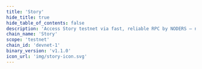 ```yaml
---
title: 'Story'
hide_title: true
hide_table_of_contents: false
description: 'Access Story testnet via fast, reliable RPC by NODERS — no limits, Omnichain-ready, and built for scalable Web3'
chain_name: 'Story'
scope: 'testnet'
chain_id: 'devnet-1'
binary_version: 'v1.1.0'
icon_url: 'img/story-icon.svg'
---
```



<ChainLayout>
  <ChainHero
    name="Story"
    iconUrl="img/story-icon.svg"
    bgColor="#EEE9EA"
    scope="testnet"
    chainId="devnet-1"
    nodeVersion="v1.1.0"
    token="IP"
    stakeUrl=""
    restakeUrl=""
    websiteUrl="https://www.story.foundation/"
    githubUrl="https://github.com/piplabs/story"
    xUrl="https://x.com/StoryProtocol"
    discordUrl="https://discord.gg/storyprotocol"
  />

  <ProductLinks
    appUrl="https://ipstoryhub.org"
    appImageUrl="img/products/story-app.png"
    explorerUrl="https://ipstoryhub.org/explorer"
    explorerImageUrl="img/products/"
    faucetUrl=""
  />

  <ToolsGrid
    chainName="story"
    scope="testnet"
    showInstall={true}
    showUpgrade={true}
    showGenesis={true}
    showCli={true}
    showEndpoints={true}
    showStateSync={true}
    showSnapshot={true}
    showLivePeers={true}
    showSeed={true}
    showAddressBook={true}
    showExplorersList={false}
    showPublicEndpoints={false}
    showUsefulTools={false}
    showUpgradeWatcher={false}
  />

</ChainLayout>
